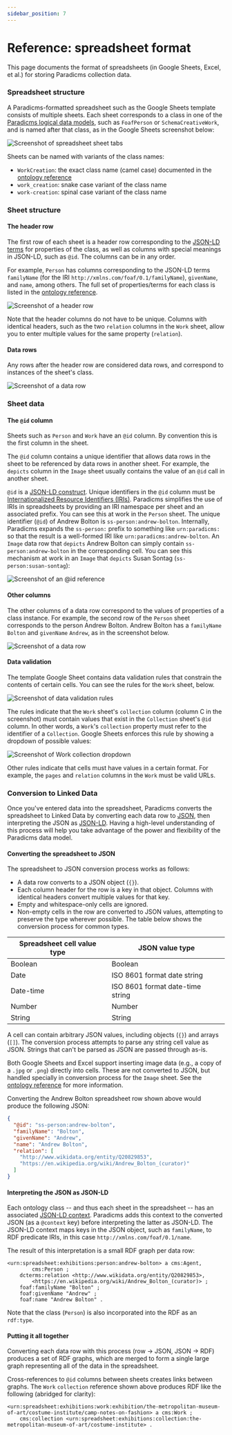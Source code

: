 ```yaml
---
sidebar_position: 7
---
```



# Reference: spreadsheet format

This page documents the format of spreadsheets (in Google Sheets, Excel, et al.) for storing Paradicms collection data.


### Spreadsheet structure

A Paradicms-formatted spreadsheet such as the <GoogleSheetsTemplateLink>Google Sheets template</GoogleSheetsTemplateLink> consists of multiple sheets. Each sheet corresponds to a class in one of the [Paradicms logical data models](/docs/reference/logical-data-models), such as `FoafPerson` or `SchemaCreativeWork`, and is named after that class, as in the Google Sheets screenshot below:

![Screenshot of spreadsheet sheet tabs](./sheets.png)

Sheets can be named with variants of the class names:
* `WorkCreation`: the exact class name (camel case) documented in the [ontology reference](/docs/reference/ontology)
* `work_creation`: snake case variant of the class name
* `work-creation`: spinal case variant of the class name


### Sheet structure

#### The header row

The first row of each sheet is a header row corresponding to the [JSON-LD terms](https://www.w3.org/TR/json-ld11/#dfn-term) for properties of the class, as well as columns with special meanings in JSON-LD, such as `@id`. The columns can be in any order.

For example, `Person` has columns corresponding to the JSON-LD terms `familyName` (for the IRI `http://xmlns.com/foaf/0.1/familyName`), `givenName`, and `name`, among others. The full set of properties/terms for each class is listed in the [ontology reference](/docs/reference/ontology).

![Screenshot of a header row](header-row.png)

Note that the header columns do not have to be unique. Columns with identical headers, such as the two `relation` columns in the `Work` sheet, allow you to enter multiple values for the same property (`relation`).

#### Data rows

Any rows after the header row are considered data rows, and correspond to instances of the sheet's class.

![Screenshot of a data row](data-row.png)


### Sheet data

#### The `@id` column

Sheets such as `Person` and `Work` have an `@id` column. By convention this is the first column in the sheet.

The `@id` column contains a unique identifier that allows data rows in the sheet to be referenced by data rows in another sheet. For example, the `depicts` column in the `Image` sheet usually contains the value of an `@id` call in another sheet.

`@id` is a [JSON-LD construct](https://www.w3.org/TR/json-ld11/#node-identifiers). Unique identifiers in the `@id` column must be [Internationalized Resource Identifiers (IRIs)](https://en.wikipedia.org/wiki/Internationalized_Resource_Identifier). Paradicms simplifies the use of IRIs in spreadsheets by providing an IRI namespace per sheet and an associated prefix. You can see this at work in the `Person` sheet. The unique identifier (`@id`) of Andrew Bolton is `ss-person:andrew-bolton`. Internally, Paradicms expands the `ss-person:` prefix to something like `urn:paradicms:` so that the result is a well-formed IRI like `urn:paradicms:andrew-bolton`. An `Image` data row that `depicts` Andrew Bolton can simply contain `ss-person:andrew-bolton` in the corresponding cell. You can see this mechanism at work in an `Image` that `depicts` Susan Sontag (`ss-person:susan-sontag`):

![Screenshot of an @id reference](id-reference.png)

#### Other columns

The other columns of a data row correspond to the values of properties of a class instance.  For example, the second row of the `Person` sheet corresponds to the person Andrew Bolton. Andrew Bolton has a `familyName` `Bolton` and `givenName` `Andrew`, as in the screenshot below.

![Screenshot of a data row](data-row.png)

#### Data validation

The template Google Sheet contains data validation rules that constrain the contents of certain cells. You can see the rules for the `Work` sheet, below.

![Screenshot of data validation rules](data-validation.png)

The rules indicate that the `Work` sheet's `collection` column (column C in the screenshot) must contain values that exist in the `Collection` sheet's `@id` column. In other words, a `Work`'s `collection` property must refer to the identifier of a `Collection`. Google Sheets enforces this rule by showing a dropdown of possible values:

![Screenshot of Work collection dropdown](work-collection-dropdown.png)

Other rules indicate that cells must have values in a certain format. For example, the `pages` and `relation` columns in the `Work` must be valid URLs.


### Conversion to Linked Data

Once you've entered data into the spreadsheet, Paradicms converts the spreadsheet to Linked Data by converting each data row to [JSON](https://www.json.org/), then interpreting the JSON as [JSON-LD](https://json-ld.org/). Having a high-level understanding of this process will help you take advantage of the power and flexibility of the Paradicms data model.

#### Converting the spreadsheet to JSON

The spreadsheet to JSON conversion process works as follows:

* A data row converts to a JSON object (`{}`).
* Each column header for the row is a key in that object. Columns with identical headers convert multiple values for that key.
* Empty and whitespace-only cells are ignored.
* Non-empty cells in the row are converted to JSON values, attempting to preserve the type wherever possible. The table below shows the conversion process for common types.

| Spreadsheet cell value type | JSON value type                  |
|-----------------------------|----------------------------------|
| Boolean                     | Boolean                          |
| Date                        | ISO 8601 format date string      |
| Date-time                   | ISO 8601 format date-time string |
| Number                      | Number                           |
| String                      | String                           |

A cell can contain arbitrary JSON values, including objects (`{}`) and arrays (`[]`). The conversion process attempts to parse any string cell value as JSON. Strings that can't be parsed as JSON are passed through as-is.

Both Google Sheets and Excel support inserting image data (e.g., a copy of a `.jpg` or `.png`) directly into cells. These are not converted to JSON, but handled specially in conversion process for the `Image` sheet. See the [ontology reference](/docs/reference/ontology) for more information.

Converting the Andrew Bolton spreadsheet row shown above would produce the following JSON:
```json
{
  "@id": "ss-person:andrew-bolton",
  "familyName": "Bolton",
  "givenName": "Andrew",
  "name": "Andrew Bolton",
  "relation": [
    "http://www.wikidata.org/entity/Q20829853",
    "https://en.wikipedia.org/wiki/Andrew_Bolton_(curator)"
  ]
}
```

#### Interpreting the JSON as JSON-LD

Each ontology class -- and thus each sheet in the spreadsheet -- has an associated [JSON-LD context](https://www.w3.org/TR/json-ld11/#the-context). Paradicms adds this context to the converted JSON (as a `@context` key) before interpreting the latter as JSON-LD. The JSON-LD context maps keys in the JSON object, such as `familyName`, to RDF predicate IRIs, in this case `http://xmlns.com/foaf/0.1/name`. 

The result of this interpretation is a small RDF graph per data row:

```turtle
<urn:spreadsheet:exhibitions:person:andrew-bolton> a cms:Agent,
        cms:Person ;
    dcterms:relation <http://www.wikidata.org/entity/Q20829853>,
        <https://en.wikipedia.org/wiki/Andrew_Bolton_(curator)> ;
    foaf:familyName "Bolton" ;
    foaf:givenName "Andrew" ;
    foaf:name "Andrew Bolton" .
```

Note that the class (`Person`) is also incorporated into the RDF as an `rdf:type`.

#### Putting it all together

Converting each data row with this process (row -> JSON, JSON -> RDF) produces a set of RDF graphs, which are merged to form a single large graph representing all of the data in the spreadsheet.

Cross-references to `@id` columns between sheets creates links between graphs. The `Work` `collection` reference shown above produces RDF like the following (abridged for clarity):

```turtle
<urn:spreadsheet:exhibitions:work:exhibition/the-metropolitan-museum-of-art/costume-institute/camp-notes-on-fashion> a cms:Work ;
    cms:collection <urn:spreadsheet:exhibitions:collection:the-metropolitan-museum-of-art/costume-institute> .
```
